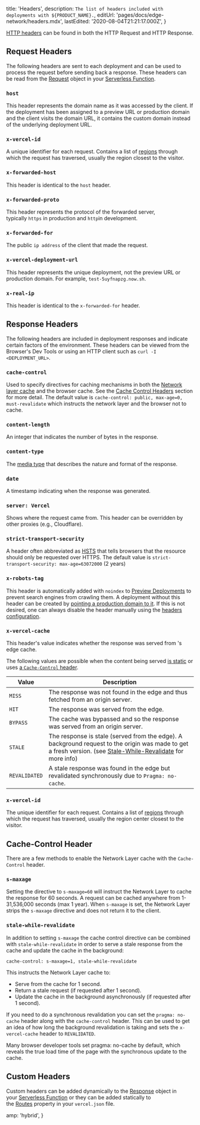 
  title: 'Headers',
  description: `The list of headers included with deployments with ${PRODUCT_NAME}.`,
  editUrl: 'pages/docs/edge-network/headers.mdx',
  lastEdited: '2020-08-04T21:21:17.000Z',
}

[HTTP headers](https://developer.mozilla.org/en-US/docs/Web/HTTP/Headers) can be found in both the HTTP Request and HTTP Response.

## Request Headers

The following headers are sent to each <ProductName /> deployment and can be used to process the request before sending back a response. These headers can be read from the [Request](https://nodejs.org/api/http.html#http_message_headers) object in your [Serverless Function](/docs/v2/serverless-functions/introduction/).

### `host`

This header represents the domain name as it was accessed by the client. If the deployment has been assigned to a preview URL or production domain and the client visits the domain URL, it contains the custom domain instead of the underlying deployment URL.

### `x-vercel-id`

A unique identifier for each request. Contains a list of [regions](/docs/v2/platform/regions/) through which the request has traversed, usually the region closest to the visitor.

### `x-forwarded-host`

This header is identical to the `host` header.

### `x-forwarded-proto`

This header represents the protocol of the forwarded server, typically `https` in production and `http`in development.

### `x-forwarded-for`

The public `ip address` of the client that made the request.

### `x-vercel-deployment-url`

This header represents the unique deployment, not the preview URL or production domain. For example, `test-5uyfnapzg.now.sh`.

### `x-real-ip`

This header is identical to the `x-forwarded-for` header.

## Response Headers

The following headers are included in <ProductName /> deployment responses and indicate certain factors of the environment. These headers can be viewed from the Browser's Dev Tools or using an HTTP client such as `curl -I <DEPLOYMENT_URL>`.

### `cache-control`

Used to specify directives for caching mechanisms in both the [Network layer cache](/docs/v2/edge-network/caching/) and the browser cache. See the [Cache Control Headers](/docs/v2/edge-network/headers/#cache-control-header) section for more detail. The default value is `cache-control: public, max-age=0, must-revalidate` which instructs the network layer and the browser not to cache.

### `content-length`

An integer that indicates the number of bytes in the response.

### `content-type`

The [media type](https://developer.mozilla.org/en-US/docs/Web/HTTP/Basics_of_HTTP/MIME_types) that describes the nature and format of the response.

### `date`

A timestamp indicating when the response was generated.

### `server: Vercel`

Shows where the request came from. This header can be overridden by other proxies (e.g., Cloudflare).

### `strict-transport-security`

A header often abbreviated as [HSTS](https://developer.mozilla.org/en-US/docs/Glossary/HSTS) that tells browsers that the resource should only be requested over HTTPS. The default value is `strict-transport-security: max-age=63072000` (2 years)

### `x-robots-tag`

This header is automatically added with `noindex` to [Preview Deployments](/docs/v2/platform/deployments#preview) to prevent search engines from crawling them. A deployment without this header can be created by [pointing a production domain to it](https://vercel.com/docs/v2/custom-domains#adding-a-domain). If this is not desired, one can always disable the header manually using the [headers configuration](https://vercel.com/docs/configuration#project/headers).

### `x-vercel-cache`

This header's value indicates whether the response was served from <OrgName />'s edge cache.

The following values are possible when the content being served [is static](/docs/v2/edge-network/caching/#caching-static-files) or uses [a `Cache-Control` header](/docs/v2/edge-network/caching).

| Value         | Description                                                                                                                                                                                                           |
| ------------- | --------------------------------------------------------------------------------------------------------------------------------------------------------------------------------------------------------------------- |
| `MISS`        | The response was not found in the edge and thus fetched from an origin server.                                                                                                                                        |
| `HIT`         | The response was served from the edge.                                                                                                                                                                                |
| `BYPASS`      | The cache was bypassed and so the response was served from an origin server.                                                                                                                                          |
| `STALE`       | The response is stale (served from the edge). A background request to the origin was made to get a fresh version. (see [Stale-While-Revalidate](/docs/v2/edge-network/caching/#stale-while-revalidate) for more info) |
| `REVALIDATED` | A stale response was found in the edge but revalidated synchronously due to `Pragma: no-cache`.                                                                                                                       |

### `x-vercel-id`

The unique identifier for each request. Contains a list of [regions](/docs/v2/platform/regions/) through which the request has traversed, usually the region center closest to the visitor.

## Cache-Control Header

There are a few methods to enable the Network Layer cache with the `Cache-Control` header.

### `s-maxage`

Setting the directive to `s-maxage=60` will instruct the Network Layer to cache the response for 60 seconds. A request can be cached anywhere from 1-31,536,000 seconds (max 1 year). When `s-maxage` is set, the Network Layer strips the `s-maxage` directive and does not return it to the client.

### `stale-while-revalidate`

In addition to setting `s-maxage` the cache control directive can be combined with `stale-while-revalidate` in order to serve a stale response from the cache and update the cache in the background:

```
cache-control: s-maxage=1, stale-while-revalidate
```

This instructs the Network Layer cache to:

- Serve from the cache for 1 second.
- Return a stale request (if requested after 1 second).
- Update the cache in the background asynchronously (if requested after 1 second).

If you need to do a synchronous revalidation you can set the `pragma: no-cache` header along with the `cache-control` header. This can be used to get an idea of how long the background revalidation is taking and sets the `x-vercel-cache` header to `REVALIDATED`.

<Note>
  Many browser developer tools set <InlineCode>pragma: no-cache</InlineCode> by
  default, which reveals the true load time of the page with the synchronous
  update to the cache.
</Note>

## Custom Headers

Custom headers can be added dynamically to the [Response](https://nodejs.org/api/http.html#http_response_setheader_name_value) object in your [Serverless Function](/docs/v2/serverless-functions/introduction/) or they can be added statically to the [Routes](/docs/configuration#routes/headers) property in your `vercel.json` file.


  amp: 'hybrid',
}
